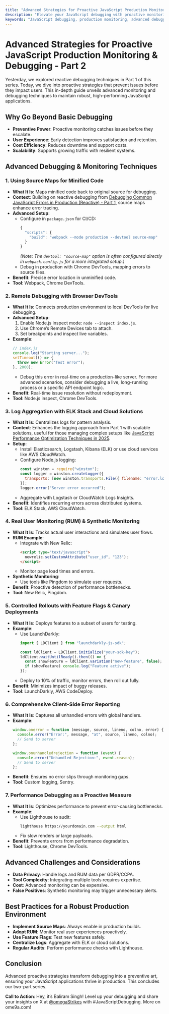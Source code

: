 ```yaml
---
title: "Advanced Strategies for Proactive JavaScript Production Monitoring & Debugging - Part 2"
description: "Elevate your JavaScript debugging with proactive monitoring, advanced tools, and techniques in this second part of a comprehensive series."
keywords: "JavaScript debugging, production monitoring, advanced debugging, RUM, feature flags, JavaScript performance"
---
```


# Advanced Strategies for Proactive JavaScript Production Monitoring & Debugging - Part 2

Yesterday, we explored reactive debugging techniques in Part 1 of this series. Today, we dive into proactive strategies that prevent issues before they impact users. This in-depth guide unveils advanced monitoring and debugging techniques to maintain robust, high-performing JavaScript applications.

## Why Go Beyond Basic Debugging

- **Preventive Power**: Proactive monitoring catches issues before they escalate.
- **User Experience**: Early detection improves satisfaction and retention.
- **Cost Efficiency**: Reduces downtime and support costs.
- **Scalability**: Supports growing traffic with resilient systems.

## Advanced Debugging & Monitoring Techniques

### 1. Using Source Maps for Minified Code
- **What It Is**: Maps minified code back to original source for debugging.
- **Context**: Building on reactive debugging from [Debugging Common JavaScript Errors in Production (Reactive) - Part 1](https://ome9a.com/blogs/debugging-common-javascript-errors-in-production-reactive-part-1-6869fe2bc44dfbf256bcb4fa), source maps enhance error tracing.
- **Advanced Setup**:
  - Configure in `package.json` for CI/CD:
    ```javascript
    {
      "scripts": {
        "build": "webpack --mode production --devtool source-map"
      }
    }
    ```
    *(Note: The `devtool: "source-map"` option is often configured directly in `webpack.config.js` for a more integrated setup.)*
  - Debug in production with Chrome DevTools, mapping errors to source files.
- **Benefit**: Precise error location in unminified code.
- **Tool**: Webpack, Chrome DevTools.

### 2. Remote Debugging with Browser DevTools
- **What It Is**: Connects production environment to local DevTools for live debugging.
- **Advanced Setup**:
  1. Enable Node.js inspect mode: `node --inspect index.js`.
  2. Use Chrome’s Remote Devices tab to attach.
  3. Set breakpoints and inspect live variables.
- **Example**:
  ```javascript
  // index.js
  console.log("Starting server...");
  setTimeout(() => {
    throw new Error("Test error");
  }, 2000);
  ```
  - Debug this error in real-time on a production-like server. For more advanced scenarios, consider debugging a live, long-running process or a specific API endpoint logic.
- **Benefit**: Real-time issue resolution without redeployment.
- **Tool**: Node.js inspect, Chrome DevTools.

### 3. Log Aggregation with ELK Stack and Cloud Solutions
- **What It Is**: Centralizes logs for pattern analysis.
- **Context**: Enhances the logging approach from Part 1 with scalable solutions, useful for those managing complex setups like [JavaScript Performance Optimization Techniques in 2025](https://ome9a.com/blogs/javascript-performance-optimization-techniques-in-2025-68676890d1e0809867846dfd).
- **Setup**:
  - Install Elasticsearch, Logstash, Kibana (ELK) or use cloud services like AWS CloudWatch.
  - Configure Node.js logging:
    ```javascript
    const winston = require("winston");
    const logger = winston.createLogger({
      transports: [new winston.transports.File({ filename: "error.log" })],
    });
    logger.error("Server error occurred");
    ```
  - Aggregate with Logstash or CloudWatch Logs Insights.
- **Benefit**: Identifies recurring errors across distributed systems.
- **Tool**: ELK Stack, AWS CloudWatch.

### 4. Real User Monitoring (RUM) & Synthetic Monitoring
- **What It Is**: Tracks actual user interactions and simulates user flows.
- **RUM Example**:
  - Integrate with New Relic:
    ```html
    <script type="text/javascript">
      newrelic.setCustomAttribute("user_id", "123");
    </script>
    ```
  - Monitor page load times and errors.
- **Synthetic Monitoring**:
  - Use tools like Pingdom to simulate user requests.
- **Benefit**: Proactive detection of performance bottlenecks.
- **Tool**: New Relic, Pingdom.

### 5. Controlled Rollouts with Feature Flags & Canary Deployments
- **What It Is**: Deploys features to a subset of users for testing.
- **Example**:
  - Use LaunchDarkly:
    ```javascript
    import { LDClient } from "launchdarkly-js-sdk";

    const ldClient = LDClient.initialize("your-sdk-key");
    ldClient.waitUntilReady().then(() => {
      const showFeature = ldClient.variation("new-feature", false);
      if (showFeature) console.log("Feature active");
    });
    ```
  - Deploy to 10% of traffic, monitor errors, then roll out fully.
- **Benefit**: Minimizes impact of buggy releases.
- **Tool**: LaunchDarkly, AWS CodeDeploy.

### 6. Comprehensive Client-Side Error Reporting
- **What It Is**: Captures all unhandled errors with global handlers.
- **Example**:
  ```javascript
  window.onerror = function (message, source, lineno, colno, error) {
    console.error("Error:", message, "at", source, lineno, colno);
    // Send to server
  };

  window.onunhandledrejection = function (event) {
    console.error("Unhandled Rejection:", event.reason);
    // Send to server
  };
  ```
- **Benefit**: Ensures no error slips through monitoring gaps.
- **Tool**: Custom logging, Sentry.

### 7. Performance Debugging as a Proactive Measure
- **What It Is**: Optimizes performance to prevent error-causing bottlenecks.
- **Example**:
  - Use Lighthouse to audit:
    ```bash
    lighthouse https://yourdomain.com --output html
    ```
  - Fix slow renders or large payloads.
- **Benefit**: Prevents errors from performance degradation.
- **Tool**: Lighthouse, Chrome DevTools.

## Advanced Challenges and Considerations
- **Data Privacy**: Handle logs and RUM data per GDPR/CCPA.
- **Tool Complexity**: Integrating multiple tools requires expertise.
- **Cost**: Advanced monitoring can be expensive.
- **False Positives**: Synthetic monitoring may trigger unnecessary alerts.

## Best Practices for a Robust Production Environment
- **Implement Source Maps**: Always enable in production builds.
- **Adopt RUM**: Monitor real user experiences proactively.
- **Use Feature Flags**: Test new features safely.
- **Centralize Logs**: Aggregate with ELK or cloud solutions.
- **Regular Audits**: Perform performance checks with Lighthouse.

## Conclusion
Advanced proactive strategies transform debugging into a preventive art, ensuring your JavaScript applications thrive in production. This concludes our two-part series.

**Call to Action**: Hey, it’s Baliram Singh! Level up your debugging and share your insights on X at [@omegaStrikes](https://x.com/omegaStrikes) with #JavaScriptDebugging. More on ome9a.com!
